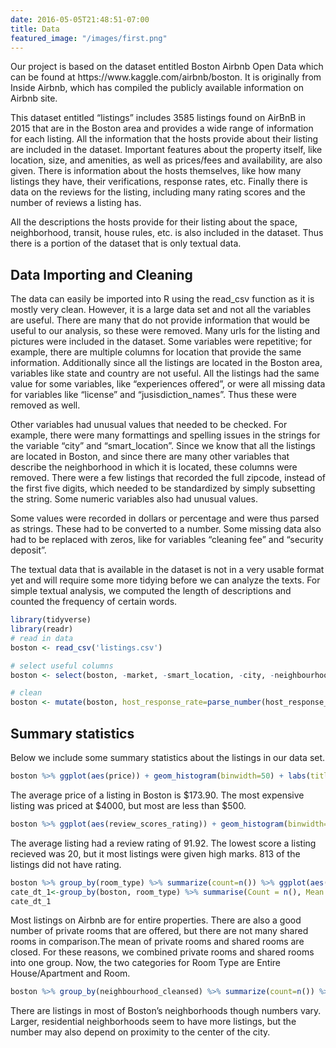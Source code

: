 ```yaml
---
date: 2016-05-05T21:48:51-07:00
title: Data
featured_image: "/images/first.png"
---
```

Our project is based on the dataset entitled Boston Airbnb Open Data which can be found at https://www.kaggle.com/airbnb/boston. It is originally from Inside Airbnb, which has compiled the publicly available information on Airbnb site.

This dataset entitled “listings” includes 3585 listings found on AirBnB in 2015 that are in the Boston area and provides a wide range of information for each listing. All the information that the hosts provide about their listing are included in the dataset. Important features about the property itself, like location, size, and amenities, as well as prices/fees and availability, are also given. There is information about the hosts themselves, like how many listings they have, their verifications, response rates, etc. Finally there is data on the reviews for the listing, including many rating scores and the number of reviews a listing has.

All the descriptions the hosts provide for their listing about the space, neighborhood, transit, house rules, etc. is also included in the dataset. Thus there is a portion of the dataset that is only textual data. 

## Data Importing and Cleaning

The data can easily be imported into R using the read_csv function as it is mostly very clean. However, it is a large data set and not all the variables are useful. There are many that do not provide information that would be useful to our analysis, so these were removed. Many urls for the listing and pictures were included in the dataset. Some variables were repetitive; for example, there are multiple columns for location that provide the same information. Additionally since all the listings are located in the Boston area, variables like state and country are not useful. All the listings had the same value for some variables, like “experiences offered”, or were all missing data for variables like “license” and “jusisdiction_names”. Thus these were removed as well.

Other variables had unusual values that needed to be checked. For example, there were many formattings and spelling issues in the strings for the variable “city” and “smart_location”. Since we know that all the listings are located in Boston, and since there are many other variables that describe the neighborhood in which it is located, these columns were removed. There were a few listings that recorded the full zipcode, instead of the first five digits, which needed to be standardized by simply subsetting the string. Some numeric variables also had unusual values. 

Some values were recorded in dollars or percentage and were thus parsed as strings. These had to be converted to a number. Some missing data also had to be replaced with zeros, like for variables “cleaning fee” and “security deposit”. 

The textual data that is available in the dataset is not in a very usable format yet and will require some more tidying before we can analyze the texts. For simple textual analysis, we computed the length of descriptions and counted the frequency of certain words. 

```r
library(tidyverse)
library(readr)
# read in data
boston <- read_csv('listings.csv')

# select useful columns
boston <- select(boston, -market, -smart_location, -city, -neighbourhood, -license, -jurisdiction_names, -neighbourhood_group_cleansed, -listing_url, -medium_url, -host_url, -scrape_id, -last_scraped, -experiences_offered, -thumbnail_url, -picture_url, -xl_picture_url, -host_name, -state, -country, -country_code, -host_listings_count, -has_availability)

# clean
boston <- mutate(boston, host_response_rate=parse_number(host_response_rate), host_acceptance_rate=parse_number(host_acceptance_rate), zipcode=substr(zipcode, 1, 5), price=parse_number(price), weekly_price=parse_number(weekly_price), monthly_price=parse_number(monthly_price), security_deposit=parse_number(replace_na(security_deposit, 0)), cleaning_fee=parse_number(replace_na(cleaning_fee, 0)))
```

## Summary statistics
Below we include some summary statistics about the listings in our data set.

```r
boston %>% ggplot(aes(price)) + geom_histogram(binwidth=50) + labs(title="Boston Airbnb Prices", x="Price", y = "Count") + theme_bw()
```

The average price of a listing in Boston is $173.90. The most expensive listing was priced at $4000, but most are less than $500.

```r
boston %>% ggplot(aes(review_scores_rating)) + geom_histogram(binwidth=5) + labs(title="Boston Airbnb Review Ratings", x="Review Rating", y = "Count") + theme_bw()
```

The average listing had a review rating of 91.92. The lowest score a listing recieved was 20, but it most listings were given high marks. 813 of the listings did not have rating.

```r
boston %>% group_by(room_type) %>% summarize(count=n()) %>% ggplot(aes(room_type, count)) + geom_bar(stat='identity', aes(fill=room_type)) + labs(title="Room Type Offered", x="Room Type", y="Count") + geom_text(aes(label=count, vjust=-0.1)) + theme_bw()
cate_dt_1<-group_by(boston, room_type) %>% summarise(Count = n(), Mean = mean(price, na.rm = TRUE),SD = sd(price, na.rm = TRUE))
cate_dt_1
```

Most listings on Airbnb are for entire properties. There are also a good number of private rooms that are offered, but there are not many shared rooms in comparison.The mean of private rooms and shared rooms are closed. For these reasons, we combined private rooms and shared rooms into one group. Now, the two categories for Room Type are Entire House/Apartment and Room.

```r
boston %>% group_by(neighbourhood_cleansed) %>% summarize(count=n()) %>% ggplot(aes(neighbourhood_cleansed, count)) + geom_bar(stat='identity') + labs(title="Neighbourhood", x="Neighborhood", y="Count") + geom_text(aes(label=count, hjust=-0.1), size=2.5) + theme_bw() + coord_flip()
```

There are listings in most of Boston's neighborhoods though numbers vary. Larger, residential neighborhoods seem to have more listings, but the number may also depend on proximity to the center of the city. 



